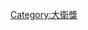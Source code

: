 {{Navbox
| name      = 大衛獎最佳影片
| title     = [[意大利电影金像奖|大衛獎最佳影片]]
| state     = {{{state<includeonly>|autocollapse</includeonly>}}}
| bodyclass = hlist
| basestyle = background: #DDBF5F

| group1 = 1970–1980
| list1  =
* [[對一個不容懷疑的公民的調查|調查可疑者]] / {{link-it|我的青春|Metello (film)}} (1970)
* {{link-it|同流者|Il conformista}} / {{link-en|費尼茲花園|The Garden of the Finzi-Continis (film)}} / {{link-ru|滑鐵盧戰役 (電影)|Ватерлоо (фильм)|滑鐵盧戰役}} (1971)
* {{link-it|勞工階級進天堂|La classe operaia va in paradiso}} / {{link-it|這樣的愛|Questa specie d'amore}} (1972)
* {{link-it|愛情畢業生|Alfredo Alfredo}} / [[諸神的黃昏]] (1973) 
* [[阿瑪柯德]] / {{link-it|麵包與巧克力|Pane e cioccolata}} (1974)
* {{link-it|莫莉事件|Fatti di gente perbene}} / {{link-it|家族的肖像|Gruppo di famiglia in un interno}} (1975)
* {{link-it|死因可疑|Cadaveri eccellenti (film)}} (1976) 
* [[韃靼荒漠]] / {{link-it|小小資產階級|Un borghese piccolo piccolo (film)}} (1977)
* {{link-it|鐵血長官|Il prefetto di ferro}} / {{link-it|以教皇之名|In nome del Papa Re}} (1978)
* {{link-it|基督來到伊波里|Cristo si è fermato a Eboli (film)}} / {{link-it|忘卻威尼斯|Dimenticare Venezia}} / {{link-it|木屐樹|L'albero degli zoccoli}} (1979)

| group2 = 1981–2000
| list2  =
* {{link-it|我從三開始|Ricomincio da tre}} (1981) 
* {{link-it|滑石粉 (電影)|Borotalco (film)|滑石粉}} (1982)
* {{link-it|疾走繁星夜|La notte di San Lorenzo}} (1983)
* {{link-it|舞廳 (1983年電影)|Ballando ballando|舞廳}} / {{link-it|揚帆 (1983年電影)|E la nave va|揚帆}} (1984)
* {{link-it|卡門 (1984年電影)|Carmen (film 1984)|卡門}} (1985) 
* {{link-it|讓我們祈禱這是個女孩|Speriamo che sia femmina}} (1986)
* {{link-it|闔家觀賞|La famiglia (film 1987)}} (1987)
* [[末代皇帝 (電影)|末代皇帝]] (1988)
* {{link-it|飲者傳奇|La leggenda del santo bevitore (film)}} (1989)
* {{link-it|鐵案難翻|Porte aperte (film)}} (1990)
* [[地中海 (电影)|地中海樂園]] / {{link-it|黃昏 (1990年電影)|Verso sera|黃昏}} (1991)
* {{link-it|小小偷的春天|Il ladro di bambini}} (1992)
* {{link-it|大傻瓜 (1993年電影)|Il grande cocomero (film)|大傻瓜}} (1993)
* {{link-it|親愛的日記|Caro diario}} (1994)
* {{link-it|學校 (1995年電影)|La scuola (film 1995)|學校}} (1995)
* {{link-it|充分的手錶|Ferie d'agosto}} (1996) 
* {{link-it|劫後餘生 (1997年電影)|La tregua (film 1997)|劫後餘生}} (1997)
* [[美麗人生 (意大利電影)|美麗人生]] (1998)
* {{link-it|並非這個世界|Fuori Dal Mondo}} (1999)
* {{link-it|逐夢鬱金香|Pane e tulipani}} (2000)

| group3 = 2001–現今
| list3  =
* [[人間有情天]] (2001) 
* {{link-it|職業武器|Il mestiere delle armi}} (2002)
* {{link-it|外慾|La finestra di fronte}} (2003)
* [[燦爛時光 (2003年電影)|燦爛時光]] (2004)
* {{link-it|愛無忌憚|Le conseguenze dell'amore}} (2005)
* {{link-it|鱷魚白皮書|Il caimano}} (2006) 
* {{link-it|裸愛|La sconosciuta}} (2007)
* {{link-it|湖邊的女孩|La ragazza del lago}} (2008)
* [[娥摩拉罪惡之城]] (2009)
* {{link-it|將要來的人|L'uomo che verrà}} (2010)
* {{link-it|我們相信|Noi credevamo}} (2011) 
* [[凱撒必須死：舞台重生]] (2012)
* [[寂寞拍賣師]] (2013)
* {{link-it|人命大富翁|Il capitale umano}} (2014)
* [[教父啟示錄]] (2015) 
* [[完美陌生人]] (2016)
* {{link-it|閨蜜瘋上路|La pazza gioia}} (2017)
* {{link-en|愛與子彈|Ammore e malavita}} (2018)
* {{link-it|狗奴人生|Dogman (film)}} (2019)
* {{link-en|黑金叛徒|The Traitor (2019 film)}} (2020)

}}<noinclude>
{{collapsible option}}
[[Category:大衛獎]]
</noinclude>